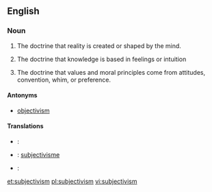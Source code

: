 ==English==
{{wikipedia}}

===Noun===
{{en-noun}}

# {{metaphysics}} The doctrine that reality is created or shaped by the mind.
# {{epistemology}} The doctrine that knowledge is based in feelings or intuition
# {{ethics}} The doctrine that values and moral principles come from attitudes, convention, whim, or preference.

====Antonyms====
* [[objectivism]]

====Translations====
{{ttbc-top}}
* {{ttbc|Czech}}: {{t-|cs|subjektivismus|m}}
* {{ttbc|Dutch}}: [[subjectivisme]] {{n}}
* {{ttbc|Norwegian}}: {{t|no|subjektivisme}}
{{trans-bottom}}

[[et:subjectivism]]
[[pl:subjectivism]]
[[vi:subjectivism]]